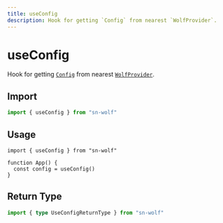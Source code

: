 ```yaml
---
title: useConfig
description: Hook for getting `Config` from nearest `WolfProvider`.
---
```


# useConfig

Hook for getting [`Config`](/react/api/createConfig#config) from nearest [`WolfProvider`](/react/api/WolfProvider).

## Import

```ts
import { useConfig } from "sn-wolf"
```

## Usage

```tsx [index.tsx]
import { useConfig } from "sn-wolf"

function App() {
  const config = useConfig()
}
```

## Return Type

```ts
import { type UseConfigReturnType } from "sn-wolf"
```


<ConfigReturn />
